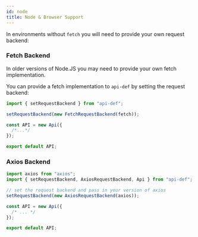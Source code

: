 ```yaml
---
id: node
title: Node & Browser Support
---
```


In environments without `fetch` you will need to provide your own request backend:

### Fetch Backend

In older versions of Node.JS you may need to provide your own fetch implementation.

You can provide a fetch implementation to `api-def` by setting the request backend:

```typescript {3} title="/api.ts"
import { setRequestBackend } from "api-def";

setRequestBackend(new FetchRequestBackend(fetch));

const API = new Api({
  /*...*/
});

export default API;
```

### Axios Backend

```typescript {4,5} title="/api.ts"
import axios from "axios";
import { setRequestBackend, AxiosRequestBackend, Api } from "api-def";

// set the request backend and pass in your version of axios
setRequestBackend(new AxiosRequestBackend(axios));

const API = new Api({
  /* ... */
});

export default API;
```
